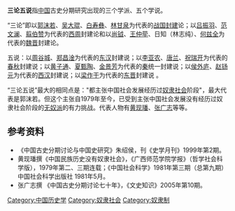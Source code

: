 '''三论五说'''指[[中国|中国]]古史分期研究出现的三个学派、五个学说。

“三论”即以[[郭沫若|郭沫若]]、[[吴大琨|吴大琨]]、[[白寿彝|白寿彝]]、[[林甘泉|林甘泉]]为代表的[[战国|战国]][[封建|封建]]论；以[[吕振羽|吕振羽]]、[[范文澜|范文澜]]、[[翦伯赞|翦伯赞]]为代表的[[西周|西周]]封建论和以[[尚钺|尚钺]]、[[王仲荦|王仲荦]]、日知（林志纯）、[[何兹全|何兹全]]为代表的[[魏晋|魏晋]]封建论。

五说：以[[周谷城|周谷城]]、[[郑昌淦|郑昌淦]]为代表的[[东汉|东汉]]封建说；以[[李亚农_(学者)|李亚农]]、[[唐兰|唐兰]]、[[祝瑞开|祝瑞开]]为代表的[[春秋時期|春秋]]封建说；以[[黄子通|黄子通]]、[[夏甄陶|夏甄陶]]、[[金景芳|金景芳]]为代表的[[秦|秦]]统一封建说；以[[侯外庐|侯外庐]]、[[赵钖元|赵钖元]]为代表的[[西汉|西汉]]封建说；以[[梁作干|梁作干]]为代表的[[东晋|东晋]]封建说 。

“三论五说”最大的相同点是："都主张中国社会发展经历过[[奴隶社会|奴隶社会]]阶段"，最大代表是郭沫若。但这个主张自1979年至今，已受到主张中国社会发展没有经历过奴隶社会阶段的[[无奴派|无奴派]]的有力挑战。代表人物有[[黄现璠|黄现璠]]、[[张广志|张广志]]等等。

== 参考资料 ==
*《中国古史分期讨论与中国史研究》朱绍侯，刊《史学月刊》1999年第2期。
*黄现璠撰《中国民族历史没有奴隶社会》，《广西师范学院学报》（哲学社会科学版），1979年第二、三期连载；《中国社会科学》1981年第三期（总第九期）中国社会科学出版社 1981年5月。
*张广志撰 《中国古史分期讨论七十年》，《文史知识》2005年第10期。

[[Category:中国历史学|Category:中国历史学]]
[[Category:奴隶社会|Category:奴隶社会]]
[[Category:奴隶制|Category:奴隶制]]